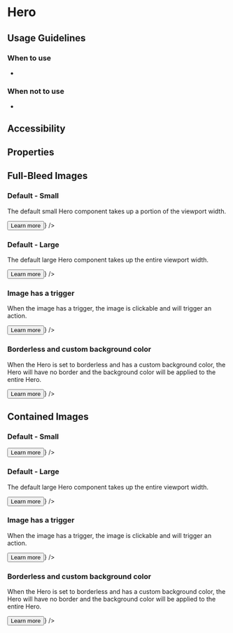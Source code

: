 

<Meta title="Sage/Hero" />

# Hero

## Usage Guidelines

### When to use

- 

### When not to use

- 

## Accessibility



## Properties

<ArgsTable story="Default" />

## Full-Bleed Images

### Default - Small
The default small Hero component takes up a portion of the viewport width.

<Canvas>
  <Story name="Small">
    <Hero
      title="Learn with Kajabi in our live workshops"
      description="Did you know we offer free workshops? Kajabi experts host live workshops every week on topics from marketing your products to building out your Kajabi account."
      heroSize="small"
      image={{
        src: `${heroFull}`,
        alt: ''
      }}
      footerActions={<><Button color="primary">Learn more</Button></>}
    />
  </Story>
</Canvas>

### Default - Large
The default large Hero component takes up the entire viewport width.

<Canvas>
  <Story name="Large">
    <Hero
      title="Learn with Kajabi in our live workshops"
      description="Did you know we offer free workshops? Kajabi experts host live workshops every week on topics from marketing your products to building out your Kajabi account."
      heroSize="large"
      image={{
        src: `${heroFull}`,
        alt: ''
      }}
      footerActions={<><Button color="primary">Learn more</Button></>}
    />
  </Story>
</Canvas>

### Image has a trigger
When the image has a trigger, the image is clickable and will trigger an action.

<Canvas>
  <Story name="Image with Trigger">
    <Hero
      title="Learn with Kajabi in our live workshops"
      description="Did you know we offer free workshops? Kajabi experts host live workshops every week on topics from marketing your products to building out your Kajabi account."
      heroSize="small"
      image={{
        src: `${heroFull}`
      }}
      ctaAttributes={{
        href: '#'
      }}
      footerActions={<><Button color="primary">Learn more</Button></>}
    />
  </Story>
</Canvas>

### Borderless and custom background color
When the Hero is set to borderless and has a custom background color, the Hero will have no border and the background color will be applied to the entire Hero.

<Canvas>
  <Story name="Borderless and custom background color">
    <Hero
      title="Learn with Kajabi in our live workshops"
      description="Did you know we offer free workshops? Kajabi experts host live workshops every week on topics from marketing your products to building out your Kajabi account."
      heroSize="small"
      customBackgroundColor="#e6f4fe"
      image={{
        src: `${heroFull}`
      }}
      footerActions={<><Button color="primary">Learn more</Button></>}
    />
  </Story>
</Canvas>

## Contained Images

### Default - Small

<Canvas>
  <Story name="Small - Contained">
    <Hero
      title="Learn with Kajabi in our live workshops"
      description="Did you know we offer free workshops? Kajabi experts host live workshops every week on topics from marketing your products to building out your Kajabi account."
      heroSize="small"
      image={{
        src: `${heroContained}`,
        alt: ''
      }}
      footerActions={<><Button color="primary">Learn more</Button></>}
    />
  </Story>
</Canvas>

### Default - Large
The default large Hero component takes up the entire viewport width.

<Canvas>
  <Story name="Large - Contained">
    <Hero
      title="Learn with Kajabi in our live workshops"
      description="Did you know we offer free workshops? Kajabi experts host live workshops every week on topics from marketing your products to building out your Kajabi account."
      heroSize="large"
      image={{
        src: `${heroContained}`,
        alt: ''
      }}
      footerActions={<><Button color="primary">Learn more</Button></>}
    />
  </Story>
</Canvas>

### Image has a trigger
When the image has a trigger, the image is clickable and will trigger an action.

<Canvas>
  <Story name="Image with Trigger - Contained">
    <Hero
      title="Learn with Kajabi in our live workshops"
      description="Did you know we offer free workshops? Kajabi experts host live workshops every week on topics from marketing your products to building out your Kajabi account."
      heroSize="small"
      image={{
        src: `${heroContained}`
      }}
      ctaAttributes={{
        href: '#'
      }}
      footerActions={<><Button color="primary">Learn more</Button></>}
    />
  </Story>
</Canvas>

### Borderless and custom background color
When the Hero is set to borderless and has a custom background color, the Hero will have no border and the background color will be applied to the entire Hero.

<Canvas>
  <Story name="Borderless and custom background color - Contained">
    <Hero
      title="Learn with Kajabi in our live workshops"
      description="Did you know we offer free workshops? Kajabi experts host live workshops every week on topics from marketing your products to building out your Kajabi account."
      heroSize="small"
      customBackgroundColor="#e6f4fe"
      image={{
        src: `${heroContained}`
      }}
      footerActions={<><Button color="primary">Learn more</Button></>}
    />
  </Story>
</Canvas>